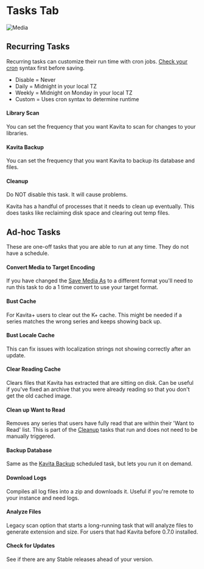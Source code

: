 
# Tasks Tab
![Media](../../../public/guides/admin-settings/admin-settings-tasks.png "Tasks page in Admin Settings")

## Recurring Tasks

Recurring tasks can customize their run time with cron jobs. [Check your cron](https://www.crontab.guru) syntax first before saving. 

* Disable = Never <br/>
* Daily = Midnight in your local TZ <br/>
* Weekly = Midnight on Monday in your local TZ <br/>
* Custom =  Uses cron syntax to determine runtime

#### Library Scan
You can set the frequency that you want Kavita to scan for changes to your libraries. 

#### Kavita Backup
You can set the frequency that you want Kavita to backup its database and files. 

#### Cleanup 
<Callout type="error" emoji="️🚫">
  Do NOT disable this task. It will cause problems.
</Callout>

Kavita has a handful of processes that it needs to clean up eventually. This does tasks like reclaiming disk space and clearing out temp files.

## Ad-hoc Tasks

These are one-off tasks that you are able to run at any time. They do not have a schedule. 

#### Convert Media to Target Encoding

If you have changed the [Save Media As](media#save-media-as) to a different format you'll need to run this task to do a 1 time convert to use your target format.

#### Bust Cache

For Kavita+ users to clear out the K+ cache. This might be needed if a series matches the wrong series and keeps showing back up.

#### Bust Locale Cache

This can fix issues with localization strings not showing correctly after an update.

#### Clear Reading Cache

Clears files that Kavita has extracted that are sitting on disk. Can be useful if you've fixed an archive that you were already reading so that you don't get the old cached image.

#### Clean up Want to Read

Removes any series that users have fully read that are within their 'Want to Read' list. This is part of the [Cleanup](#cleanup) tasks that run and does not need to be manually triggered. 

#### Backup Database

Same as the [Kavita Backup](#kavita-backup) scheduled task, but lets you run it on demand.

#### Download Logs

Compiles all log files into a zip and downloads it. Useful if you're remote to your instance and need logs.

#### Analyze Files

Legacy scan option that starts a long-running task that will analyze files to generate extension and size. For users that had Kavita before 0.7.0 installed. 

####  Check for Updates 

See if there are any Stable releases ahead of your version. 

